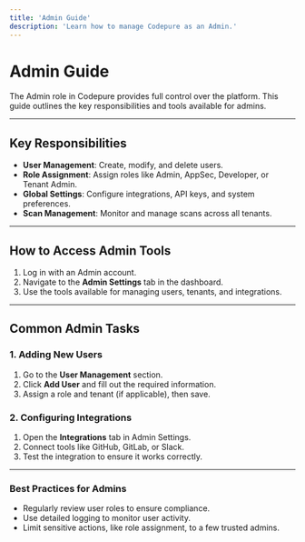 ```yaml
---
title: 'Admin Guide'
description: 'Learn how to manage Codepure as an Admin.'
---
```


# Admin Guide  

The Admin role in Codepure provides full control over the platform. This guide outlines the key responsibilities and tools available for admins.

---

## **Key Responsibilities**

- **User Management**: Create, modify, and delete users.  
- **Role Assignment**: Assign roles like Admin, AppSec, Developer, or Tenant Admin.  
- **Global Settings**: Configure integrations, API keys, and system preferences.  
- **Scan Management**: Monitor and manage scans across all tenants.  

---

## **How to Access Admin Tools**

1. Log in with an Admin account.  
2. Navigate to the **Admin Settings** tab in the dashboard.  
3. Use the tools available for managing users, tenants, and integrations.  

---

## **Common Admin Tasks**

### **1. Adding New Users**
1. Go to the **User Management** section.  
2. Click **Add User** and fill out the required information.  
3. Assign a role and tenant (if applicable), then save.  

### **2. Configuring Integrations**
1. Open the **Integrations** tab in Admin Settings.  
2. Connect tools like GitHub, GitLab, or Slack.  
3. Test the integration to ensure it works correctly.  

---

### **Best Practices for Admins**

- Regularly review user roles to ensure compliance.  
- Use detailed logging to monitor user activity.  
- Limit sensitive actions, like role assignment, to a few trusted admins.  

